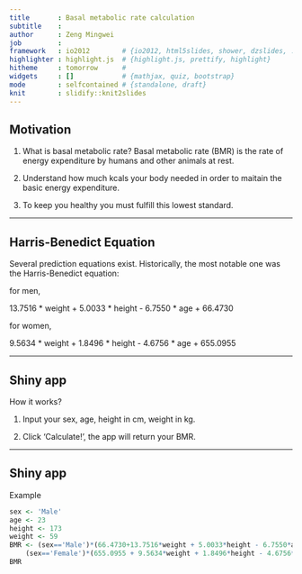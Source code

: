 ```yaml
---
title       : Basal metabolic rate calculation
subtitle    : 
author      : Zeng Mingwei
job         : 
framework   : io2012        # {io2012, html5slides, shower, dzslides, ...}
highlighter : highlight.js  # {highlight.js, prettify, highlight}
hitheme     : tomorrow      # 
widgets     : []            # {mathjax, quiz, bootstrap}
mode        : selfcontained # {standalone, draft}
knit        : slidify::knit2slides
---
```


## Motivation

1. What is basal metabolic rate?
Basal metabolic rate (BMR) is the rate of energy expenditure by humans and other animals at rest.

2. Understand how much kcals your body needed in order to maitain the basic energy expenditure.

3. To keep you healthy you must fulfill this lowest standard.

---

## Harris-Benedict Equation

Several prediction equations exist. Historically, the most notable one was the Harris-Benedict equation:


for men,

13.7516 * weight + 5.0033 * height - 6.7550 * age + 66.4730

for women,

9.5634 * weight + 1.8496 * height - 4.6756 * age + 655.0955

---

## Shiny app

How it works?

1. Input your sex, age, height in cm, weight in kg.

2. Click 'Calculate!', the app will return your BMR.

---

## Shiny app

Example

```r
sex <- 'Male'
age <- 23
height <- 173
weight <- 59
BMR <- (sex=='Male')*(66.4730+13.7516*weight + 5.0033*height - 6.7550*age) + 
    (sex=='Female')*(655.0955 + 9.5634*weight + 1.8496*height - 4.6756*age)
BMR
```
